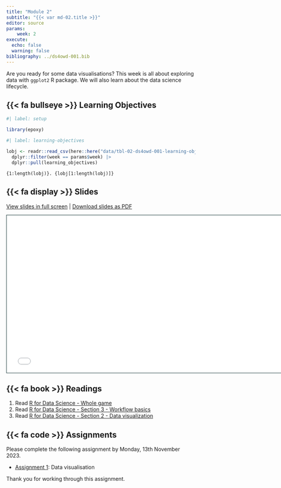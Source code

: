 ```yaml
---
title: "Module 2"
subtitle: "{{< var md-02.title >}}"
editor: source
params:
    week: 2
execute: 
  echo: false
  warning: false
bibliography: ../ds4owd-001.bib
---
```


Are you ready for some data visualisations? This week is all about exploring data with `ggplot2` R package. We will also learn about the data science lifecycle. 

## {{< fa bullseye >}} Learning Objectives

```r
#| label: setup

library(epoxy)
```

```r
#| label: learning-objectives

lobj <- readr::read_csv(here::here("data/tbl-02-ds4owd-001-learning-objectives.csv")) |> 
  dplyr::filter(week == params$week) |>
  dplyr::pull(learning_objectives)

```

```epoxy
{1:length(lobj)}. {lobj[1:length(lobj)]}
```

## {{< fa display >}} Slides

[View slides in full screen](../slides/lec-01-welcome.html) | [Download slides as PDF](https://github.com/ds4owd-001/website/raw/main/slides/lec-02-visualisation.pdf)

```{=html}
<iframe class="slide-deck" src="../slides/lec-02-visualisation.html" height="420" width="747" style="border: 1px solid #123233;"></iframe>
```


## {{< fa book >}} Readings

1. Read [R for Data Science - Whole game](https://r4ds.hadley.nz/whole-game)
2. Read [R for Data Science - Section 3 - Workflow basics](https://r4ds.hadley.nz/workflow-basics) 
3. Read [R for Data Science - Section 2 - Data visualization](https://r4ds.hadley.nz/data-visualize)

## {{< fa code >}} Assignments

Please complete the following assignment by Monday, 13th November 2023. 

-   [Assignment 1](../assignments/md-02/am-02-1-data-visualisation.qmd): Data visualisation

Thank you for working through this assignment. 


